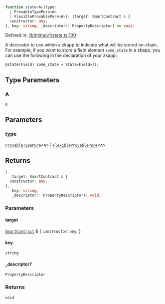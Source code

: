 ```ts
function state<A>(type: 
  | ProvableTypePure<A>
  | FlexibleProvablePure<A>): (target: SmartContract & {
  constructor: any;
}, key: string, _descriptor?: PropertyDescriptor) => void;
```

Defined in: [lib/mina/v1/state.ts:100](https://github.com/o1-labs/o1js/blob/fca908c243ee8e908efacaf73a882d48759e675a/src/lib/mina/v1/state.ts#L100)

A decorator to use within a zkapp to indicate what will be stored on-chain.
For example, if you want to store a field element `some_state` in a zkapp,
you can use the following in the declaration of your zkapp:

```
@state(Field) some_state = State<Field>();
```

## Type Parameters

### A

`A`

## Parameters

### type

[`ProvableTypePure`](../type-aliases/ProvableTypePure.mdx)\<`A`\> | [`FlexibleProvablePure`](../type-aliases/FlexibleProvablePure.mdx)\<`A`\>

## Returns

```ts
(
   target: SmartContract & {
  constructor: any;
}, 
   key: string, 
   _descriptor?: PropertyDescriptor): void;
```

### Parameters

#### target

[`SmartContract`](../classes/SmartContract.mdx) & \{
  `constructor`: `any`;
\}

#### key

`string`

#### \_descriptor?

`PropertyDescriptor`

### Returns

`void`
